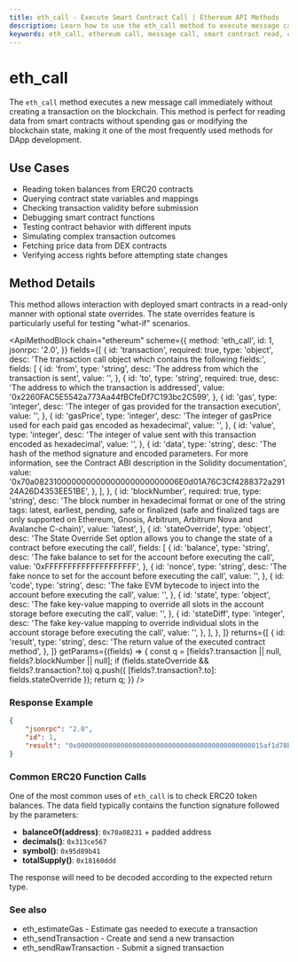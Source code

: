 ```yaml
---
title: eth_call - Execute Smart Contract Call | Ethereum API Methods
description: Learn how to use the eth_call method to execute message calls without creating blockchain transactions. Includes parameters, response format, and examples.
keywords: eth_call, ethereum call, message call, smart contract read, contract state, view functions, blockchain query, gas-free calls, erc20 balance, contract data
---
```


# eth_call

The `eth_call` method executes a new message call immediately without creating a transaction on the blockchain. This method is perfect for reading data from smart contracts without spending gas or modifying the blockchain state, making it one of the most frequently used methods for DApp development.

## Use Cases

- Reading token balances from ERC20 contracts
- Querying contract state variables and mappings
- Checking transaction validity before submission
- Debugging smart contract functions
- Testing contract behavior with different inputs
- Simulating complex transaction outcomes
- Fetching price data from DEX contracts
- Verifying access rights before attempting state changes

## Method Details

This method allows interaction with deployed smart contracts in a read-only manner with optional state overrides. The state overrides feature is particularly useful for testing "what-if" scenarios.

<ApiMethodBlock
	chain="ethereum"
	scheme={{
		method: 'eth_call',
		id: 1,
		jsonrpc: '2.0',
	}}
	fields={[
		{
			id: 'transaction',
			required: true,
			type: 'object',
			desc: 'The transaction call object which contains the following fields:',
			fields: [
				{
					id: 'from',
					type: 'string',
					desc: 'The address from which the transaction is sent',
					value: '',
				},
				{
					id: 'to',
					type: 'string',
					required: true,
					desc: 'The address to which the transaction is addressed',
					value: '0x2260FAC5E5542a773Aa44fBCfeDf7C193bc2C599',
				},
				{
					id: 'gas',
					type: 'integer',
					desc: 'The integer of gas provided for the transaction execution',
					value: '',
				},
				{
					id: 'gasPrice',
					type: 'integer',
					desc: 'The integer of gasPrice used for each paid gas encoded as hexadecimal',
					value: '',
				},
				{
					id: 'value',
					type: 'integer',
					desc: 'The integer of value sent with this transaction encoded as hexadecimal',
					value: '',
				},
				{
					id: 'data',
					type: 'string',
					desc: 'The hash of the method signature and encoded parameters. For more information, see the Contract ABI description in the Solidity documentation',
					value: '0x70a082310000000000000000000000006E0d01A76C3Cf4288372a29124A26D4353EE51BE',
				},
			],
		},
		{
			id: 'blockNumber',
			required: true,
			type: 'string',
			desc: 'The block number in hexadecimal format or one of the string tags: latest, earliest, pending, safe or finalized (safe and finalized tags are only supported on Ethereum, Gnosis, Arbitrum, Arbitrum Nova and Avalanche C-chain)',
			value: 'latest',
		},
		{
			id: 'stateOverride',
			type: 'object',
			desc: 'The State Override Set option allows you to change the state of a contract before executing the call',
			fields: [
				{
					id: 'balance',
					type: 'string',
					desc: 'The fake balance to set for the account before executing the call',
					value: '0xFFFFFFFFFFFFFFFFFFFF',
				},
				{
					id: 'nonce',
					type: 'string',
					desc: 'The fake nonce to set for the account before executing the call',
					value: '',
				},
				{
					id: 'code',
					type: 'string',
					desc: 'The fake EVM bytecode to inject into the account before executing the call',
					value: '',
				},
				{
					id: 'state',
					type: 'object',
					desc: 'The fake key-value mapping to override all slots in the account storage before executing the call',
					value: '',
				},
				{
					id: 'stateDiff',
					type: 'integer',
					desc: 'The fake key-value mapping to override individual slots in the account storage before executing the call',
					value: '',
				},
			],
		},
	]}
	returns={[
		{
			id: 'result',
			type: 'string',
			desc: 'The return value of the executed contract method',
		},
	]}
	getParams={(fields) => {
		const q = [fields?.transaction || null, fields?.blockNumber || null];
		if (fields.stateOverride && fields?.transaction?.to) q.push({ [fields?.transaction?.to]: fields.stateOverride });
		return q;
	}}
/>

### Response Example

```json
{
	"jsonrpc": "2.0",
	"id": 1,
	"result": "0x00000000000000000000000000000000000000000000015af1d78b58c4000000"
}
```

### Common ERC20 Function Calls

One of the most common uses of `eth_call` is to check ERC20 token balances. The data field typically contains the function signature followed by the parameters:

- **balanceOf(address)**: `0x70a08231` + padded address
- **decimals()**: `0x313ce567`
- **symbol()**: `0x95d89b41`
- **totalSupply()**: `0x18160ddd`

The response will need to be decoded according to the expected return type.

### See also

- <Link to="/docs/ethereum/core-methods/eth_estimateGas" title="Estimate transaction gas costs">eth_estimateGas</Link> - Estimate gas needed to execute a transaction
- <Link to="/docs/ethereum/core-methods/eth_sendTransaction" title="Send new transactions">eth_sendTransaction</Link> - Create and send a new transaction
- <Link to="/docs/ethereum/core-methods/eth_sendRawTransaction" title="Submit signed transactions">eth_sendRawTransaction</Link> - Submit a signed transaction
